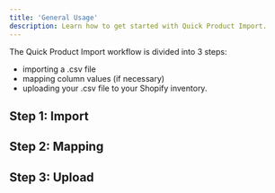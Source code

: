 ```yaml
---
title: 'General Usage'
description: Learn how to get started with Quick Product Import.
---
```


The Quick Product Import workflow is divided into 3 steps:

- importing a .csv file
- mapping column values (if necessary)
- uploading your .csv file to your Shopify inventory.

## Step 1: Import

## Step 2: Mapping

## Step 3: Upload
